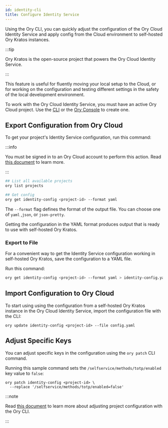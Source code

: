 ```yaml
---
id: identity-cli
title: Configure Identity Service
---
```


Using the Ory CLI, you can quickly adjust the configuration of the Ory Cloud
Identity Service and apply config from the Cloud environment to self-hosted
Ory Kratos instances. 

:::tip

Ory Kratos is the open-source project that powers the Ory Cloud Identity Service.

:::

This feature is useful for fluently moving your local setup to the Cloud, or 
for working on the configuration and testing different settings in the safety 
of the local development environment. 

To work with the Ory Cloud Identity Service, you must have an active Ory Cloud
project. Use the [CLI](./config-with-cli#create-ory-cloud-project) or the [Ory Console](https://console.ory.sh/)
to create one.

## Export Configuration from Ory Cloud

To get your project's Identity Service configuration, run this command:

:::info

You must be signed in to an Ory Cloud account to perform this action. 
Read [this document](./cli-basics#use-cli-with-existing-cloud-account) to learn more. 

:::

```bash
## List all available projects
ory list projects

## Get config
ory get identity-config <project-id> --format yaml
```

The `--format` flag defines the format of the output file. You can choose one of `yaml`
,`json`, or `json-pretty`. 

Getting the configuration in the YAML format produces output that is ready 
to use with self-hosted Ory Kratos. 

### Export to File

For a convenient way to get the Identity Service configuration 
working in self-hosted Ory Kratos, save the configuration to a YAML file.

Run this command:

```bash
ory get identity-config <project-id> --format yaml > identity-config.yaml 
```

## Import Configuration to Ory Cloud

To start using using the configuration from a self-hosted Ory Kratos instance
in the Ory Cloud Identity Service, import the configuration file with the CLI:

```shell
ory update identity-config <project-id> --file config.yaml
```

## Adjust Specific Keys

You can adjust specific keys in the configuration using the `ory patch` CLI command. 

Running this sample command sets the `/selfservice/methods/totp/enabled` key value to `false`:

```shell
ory patch identity-config <project-id> \ 
  --replace '/selfservice/methods/totp/enabled=false'
```

:::note

Read [this document](./config-with-cli) to learn more about adjusting project configuration 
with the Ory CLI.

:::